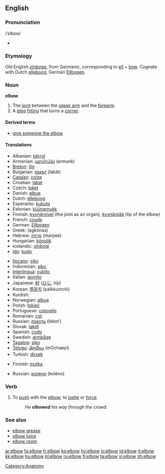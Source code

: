 ==English==

===Pronunciation===
{{wikipedia}}
/ˈɛlboʊ/
*{{audio|en-us-elbow.ogg|Audio (US)}}

===Etymology===
Old English ''[[elnboga]]'', from Germanic, corresponding to [[ell]] + [[bow]].  Cognate with Dutch [[elleboog]], German [[Ellbogen]].

===Noun===
'''elbow'''
#The [[joint]] between the [[upper arm]] and the [[forearm]].
#A [[pipe]] [[fitting]] that turns a [[corner]].

====Derived terms====
*[[give the elbow|give someone the elbow]]


==== Translations ====
{{trans-top|joint between upper arm and forearm}}
*Albanian: [[bërryl]] {{m}}
*Armenian: [[արմունկ]] (armunk)
*[[Breton]]: [[ilin]] {{m}}
*Bulgarian: [[лакът]] (lakǎt) {{m}}
*[[Catalan]]: [[colze]] {{m}}
*Croatian: [[lakat]] {{m}}
*Czech: [[loket]] {{m}}
*Danish: [[albue]]
*Dutch: [[elleboog]] {{m}}
*Esperanto: [[kubuto]]
*Estonian: [[küünarnukk]]
*Finnish: [[kyynärnivel]] (the joint as an organ), [[kyynärpää]] (tip of the elbow)
*French: [[coude]] {{m}}
*German: [[Ellbogen]] {{m}}
*Greek: {{t|el|αγκώνας|m|}} (agkónas)
*Hebrew: [[מרפק]] (marpek) {{m}}
*Hungarian: [[könyök]]
*Icelandic: [[olnbogi]] {{m}}
*[[Ido]]: [[kudo]]
{{trans-mid}}
*[[Ilocano]]: [[siko]]
*Indonesian: [[siku]]
*[[Interlingua]]: [[cubito]]
*Italian: [[gomito]] {{m}}
*Japanese: [[肘]] ([[ひじ]], hiji)
*Korean: [[팔꿈치]] (palkkumchi)
*Kurdish: {{KUchar|[[ئه‌ژنۆ]]}}
*Norwegian: [[albue]]
*Polish: [[łokieć]] {{m}}
*Portuguese: [[cotovelo]] {{m}}
*Romanian: [[cot]] {{n}}
*Russian: [[локоть]] (lókot’) {{m}}
*Slovak: [[lakeť]] {{m}}
*Spanish: [[codo]] {{m}}
*Swedish: [[armbåge]] {{c}}
*[[Tagalog]]: [[siko]]
*[[Telugu]]: [[మోచేయి]] (mOchaeyi)
*Turkish: [[dirsek]]
{{trans-bottom}}

{{trans-top|pipe fitting}}
*Finnish: [[mutka]]
{{trans-mid}}
*Russian: [[колено]] (koléno) {{n}}
{{trans-bottom}}

===Verb===
{{en-verb}}
#To [[push]] with the [[elbow]]; to [[jostle]] or [[force]].
#:''He '''elbowed''' his way through the crowd.''

===See also===
*[[elbow grease]]
*[[elbow juice]]
*[[elbow room]]

[[Category:Anatomy]]

[[ar:elbow]]
[[fa:elbow]]
[[fr:elbow]]
[[ko:elbow]]
[[hy:elbow]]
[[io:elbow]]
[[id:elbow]]
[[it:elbow]]
[[kk:elbow]]
[[hu:elbow]]
[[pl:elbow]]
[[ru:elbow]]
[[fi:elbow]]
[[ta:elbow]]
[[vi:elbow]]
[[zh:elbow]]